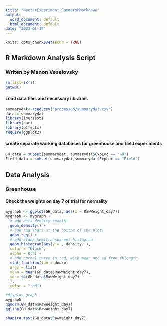 ```yaml
---
title: "NectarExperiment_SummaryRMarkdown"
output:
  word_document: default
  html_document: default
date: "2023-01-19"
---
```


```r
knitr::opts_chunk$set(echo = TRUE)
```

## R Markdown Analysis Script
### Writen by Manon Veselovsky

```r
rm(list=ls())
getwd()
```

#### Load data files and necessary libraries

```r
summarydat<-read.csv("processed/summarydat.csv")
data = summarydat
library(lmerTest)
library(car)
library(effects)
require(ggplot2)
```

#### create separate working databases for greenhouse and field experiments
```r
GH_data = subset(summarydat, summarydat$ExpLoc == "GH")
Field_data = subset(summarydat,summarydat$ExpLoc == "Field")
```

## Data Analysis
### Greenhouse

#### Check the weights on day 7 of trial for normality
```r
mygraph <- ggplot(GH_data, aes(x = RawWeight_day7))
mygraph <- mygraph +
  # add data density smooth
  geom_density() +
  # add rug (bars at the bottom of the plot)
  geom_rug() +
  # add black semitransparent histogram
  geom_histogram(aes(y = ..density..),
  color = "black",
  alpha = 0.3) +
  # add normal curve in red, with mean and sd from fklength
  stat_function(fun = dnorm,
  args = list(
  mean = mean(GH_data$RawWeight_day7),
  sd = sd(GH_data$RawWeight_day7)
  ),
  color = "red")

#display graph
mygraph
qqnorm(GH_data$RawWeight_day7)
qqline(GH_data$RawWeight_day7)

shapiro.test(GH_data$RawWeight_day7)
```